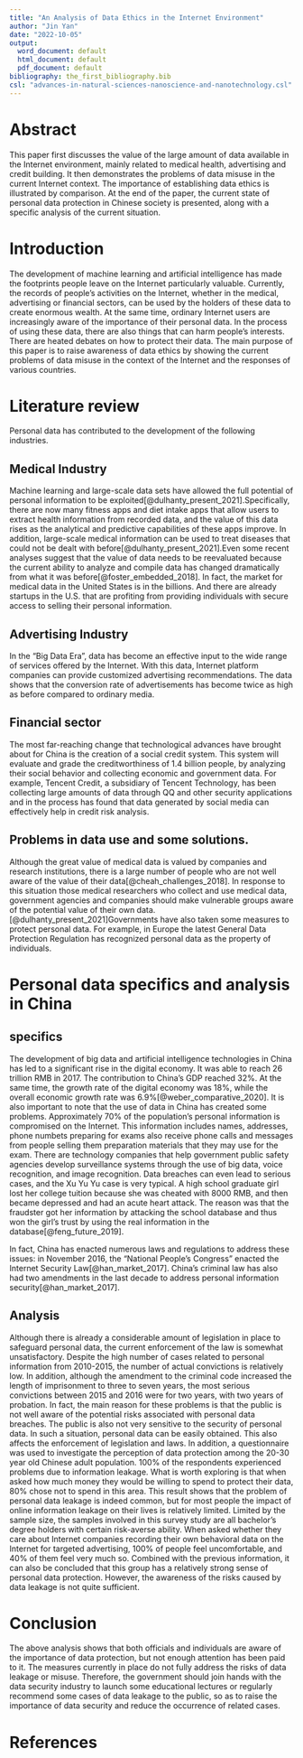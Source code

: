 ---
title: "An Analysis of Data Ethics in the Internet Environment"
author: "Jin Yan"
date: "2022-10-05"
output:
  word_document: default
  html_document: default
  pdf_document: default
bibliography: the_first_bibliography.bib
csl: "advances-in-natural-sciences-nanoscience-and-nanotechnology.csl"
---
# Abstract
This paper first discusses the value of the large amount of data available in the Internet environment, mainly related to medical health, advertising and credit building. It then demonstrates the problems of data misuse in the current Internet context. The importance of establishing data ethics is illustrated by comparison. At the end of the paper, the current state of personal data protection in Chinese society is presented, along with a specific analysis of the current situation.

# Introduction
The development of machine learning and artificial intelligence has made the footprints people leave on the Internet particularly valuable. Currently, the records of people's activities on the Internet, whether in the medical, advertising or financial sectors, can be used by the holders of these data to create enormous wealth. At the same time, ordinary Internet users are increasingly aware of the importance of their personal data. In the process of using these data, there are also things that can harm people's interests. There are heated debates on how to protect their data. The main purpose of this paper is to raise awareness of data ethics by showing the current problems of data misuse in the context of the Internet and the responses of various countries.

# Literature review
Personal data has contributed to the development of the following industries.

## Medical Industry
Machine learning and large-scale data sets have allowed the full potential of personal information to be exploited[@dulhanty_present_2021].Specifically, there are now many fitness apps and diet intake apps that allow users to extract health information from recorded data, and the value of this data rises as the analytical and predictive capabilities of these apps improve. In addition, large-scale medical information can be used to treat diseases that could not be dealt with before[@dulhanty_present_2021].Even some recent analyses suggest that the value of data needs to be reevaluated because the current ability to analyze and compile data has changed dramatically from what it was before[@foster_embedded_2018]. In fact, the market for medical data in the United States is in the billions. And there are already startups in the U.S. that are profiting from providing individuals with secure access to selling their personal information.

## Advertising Industry
In the "Big Data Era", data has become an effective input to the wide range of services offered by the Internet. With this data, Internet platform companies can provide customized advertising recommendations. The data shows that the conversion rate of advertisements has become twice as high as before compared to ordinary media.

## Financial sector
The most far-reaching change that technological advances have brought about for China is the creation of a social credit system. This system will evaluate and grade the creditworthiness of 1.4 billion people, by analyzing their social behavior and collecting economic and government data.
For example, Tencent Credit, a subsidiary of Tencent Technology, has been collecting large amounts of data through QQ and other security applications and in the process has found that data generated by social media can effectively help in credit risk analysis.

## Problems in data use and some solutions.
Although the great value of medical data is valued by companies and research institutions, there is a large number of people who are not well aware of the value of their data[@cheah_challenges_2018]. In response to this situation those medical researchers who collect and use medical data, government agencies and companies should make vulnerable groups aware of the potential value of their own data.[@dulhanty_present_2021]Governments have also taken some measures to protect personal data. For example, in Europe the latest General Data Protection Regulation has recognized personal data as the property of individuals.

# Personal data specifics and analysis in China
## specifics
The development of big data and artificial intelligence technologies in China has led to a significant rise in the digital economy. It was able to reach 26 trillion RMB in 2017. The contribution to China's GDP reached 32%. At the same time, the growth rate of the digital economy was 18%, while the overall economic growth rate was 6.9%[@weber_comparative_2020]. It is also important to note that the use of data in China has created some problems. Approximately 70% of the population's personal information is compromised on the Internet. This information includes names, addresses, phone numbets preparing for exams also receive phone calls and messages from people selling them preparation materials that they may use for the exam.
There are technology companies that help government public safety agencies develop surveillance systems through the use of big data, voice recognition, and image recognition. Data breaches can even lead to serious cases, and the Xu Yu Yu case is very typical. A high school graduate girl lost her college tuition because she was cheated with 8000 RMB, and then became depressed and had an acute heart attack. The reason was that the fraudster got her information by attacking the school database and thus won the girl's trust by using the real information in the database[@feng_future_2019].

In fact, China has enacted numerous laws and regulations to address these issues: in November 2016, the "National People's Congress" enacted the Internet Security Law[@han_market_2017]. China's criminal law has also had two amendments in the last decade to address personal information security[@han_market_2017].

## Analysis
Although there is already a considerable amount of legislation in place to safeguard personal data, the current enforcement of the law is somewhat unsatisfactory. Despite the high number of cases related to personal information from 2010-2015, the number of actual convictions is relatively low. In addition, although the amendment to the criminal code increased the length of imprisonment to three to seven years, the most serious convictions between 2015 and 2016 were for two years, with two years of probation. In fact, the main reason for these problems is that the public is not well aware of the potential risks associated with personal data breaches. The public is also not very sensitive to the security of personal data. In such a situation, personal data can be easily obtained. This also affects the enforcement of legislation and laws. In addition, a questionnaire was used to investigate the perception of data protection among the 20-30 year old Chinese adult population. 100% of the respondents experienced problems due to information leakage. What is worth exploring is that when asked how much money they would be willing to spend to protect their data, 80% chose not to spend in this area. This result shows that the problem of personal data leakage is indeed common, but for most people the impact of online information leakage on their lives is relatively limited. Limited by the sample size, the samples involved in this survey study are all bachelor’s degree holders with certain risk-averse ability. When asked whether they care about Internet companies recording their own behavioral data on the Internet for targeted advertising, 100% of people feel uncomfortable, and 40% of them feel very much so. Combined with the previous information, it can also be concluded that this group has a relatively strong sense of personal data protection. However, the awareness of the risks caused by data leakage is not quite sufficient.

# Conclusion
The above analysis shows that both officials and individuals are aware of the importance of data protection, but not enough attention has been paid to it. The measures currently in place do not fully address the risks of data leakage or misuse. Therefore, the government should join hands with the data security industry to launch some educational lectures or regularly recommend some cases of data leakage to the public, so as to raise the importance of data security and reduce the occurrence of related cases.


# References

